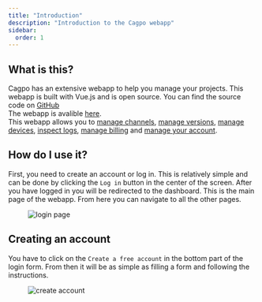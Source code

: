 ```yaml
---
title: "Introduction"
description: "Introduction to the Cagpo webapp"
sidebar:
  order: 1
---
```


## What is this?

Cagpo has an extensive webapp to help you manage your projects. This webapp is built with Vue.js and is open source. You can find the source code on [GitHub](https://github.com/Cap-go/capgo/tree/main/src) \
The webapp is avalible [here](https://web.capgo.app). \
This webapp allows you to [manage channels](/docs/webapp/channels/), [manage versions](/docs/webapp/bundles/), [manage devices](/docs/webapp/devices/), [inspect logs](/docs/webapp/logs/), [manage billing](/docs/webapp/settings/) and [manage your account](/docs/webapp/settings/).

## How do I use it?

First, you need to create an account or log in. This is relatively simple and can be done by clicking the `Log in` button in the center of the screen. After you have logged in you will be redirected to the dashboard. This is the main page of the webapp. From here you can navigate to all the other pages.

<figure><img src="/login.webp" alt="login page" /><figcaption></figcaption></figure>

## Creating an account

You have to click on the `Create a free account` in the bottom part of the login form. From then it will be as simple as filling a form and following the instructions.

<figure><img src="/create-account.webp" alt="create account" /><figcaption></figcaption></figure>
